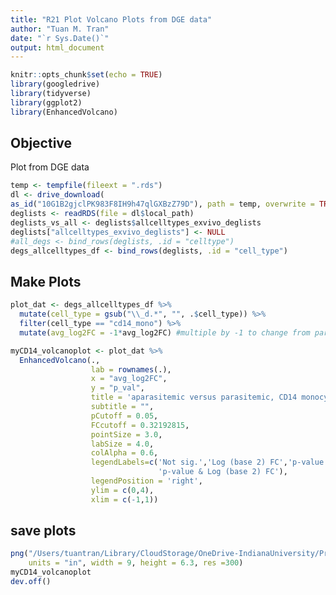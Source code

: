 ```yaml
---
title: "R21 Plot Volcano Plots from DGE data"
author: "Tuan M. Tran"
date: "`r Sys.Date()`"
output: html_document
---
```


```r
knitr::opts_chunk$set(echo = TRUE)
library(googledrive)
library(tidyverse)
library(ggplot2)
library(EnhancedVolcano)
```

## Objective

Plot from DGE data

```r
temp <- tempfile(fileext = ".rds")
dl <- drive_download(
as_id("10G1B2gjclPK983F8IH9h47qlGXBzZ79D"), path = temp, overwrite = TRUE)
deglists <- readRDS(file = dl$local_path)
deglists_vs_all <- deglists$allcelltypes_exvivo_deglists
deglists["allcelltypes_exvivo_deglists"] <- NULL
#all_degs <- bind_rows(deglists, .id = "celltype")
degs_allcelltypes_df <- bind_rows(deglists, .id = "cell_type")
```

## Make Plots

```r
plot_dat <- degs_allcelltypes_df %>%
  mutate(cell_type = gsub("\\_d.*", "", .$cell_type)) %>%
  filter(cell_type == "cd14_mono") %>%
  mutate(avg_log2FC = -1*avg_log2FC) #multiple by -1 to change from para vs apara to apara vs para (Prasida did contrasts as para vs apara)

myCD14_volcanoplot <- plot_dat %>%
  EnhancedVolcano(.,
                  lab = rownames(.),
                  x = "avg_log2FC",
                  y = "p_val",
                  title = 'aparasitemic versus parasitemic, CD14 monocytes',
                  subtitle = "",
                  pCutoff = 0.05,
                  FCcutoff = 0.32192815,
                  pointSize = 3.0,
                  labSize = 4.0,
                  colAlpha = 0.6,
                  legendLabels=c('Not sig.','Log (base 2) FC','p-value',
                                 'p-value & Log (base 2) FC'),
                  legendPosition = 'right',
                  ylim = c(0,4),
                  xlim = c(-1,1))
```

## save plots

```r
png("/Users/tuantran/Library/CloudStorage/OneDrive-IndianaUniversity/Presentations/LIG May 2023/cd14_apara_vs_para_volcano_plot.png",
    units = "in", width = 9, height = 6.3, res =300)
myCD14_volcanoplot
dev.off()
```

